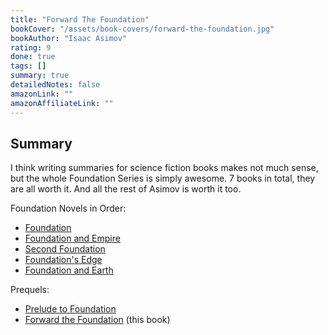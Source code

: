 ```yaml
---
title: "Forward The Foundation"
bookCover: "/assets/book-covers/forward-the-foundation.jpg"
bookAuthor: "Isaac Asimov"
rating: 9
done: true
tags: []
summary: true
detailedNotes: false
amazonLink: ""
amazonAffiliateLink: ""
---
```


## Summary

I think writing summaries for science fiction books makes not much sense, but the whole Foundation Series is simply awesome. 7 books in total, they are all worth it. And all the rest of Asimov is worth it too.

Foundation Novels in Order:

- [Foundation](/booknotes/foundation)
- [Foundation and Empire](/booknotes/foundation-and-empire)
- [Second Foundation](/booknotes/foundation-second-foundation)
- [Foundation's Edge](/booknotes/foundations-edge)
- [Foundation and Earth](/booknotes/foundation-and-earth)

Prequels: 

- [Prelude to Foundation](/booknotes/foundation-prelude-to-foundation) 
- [Forward the Foundation](/booknotes/foundation-forward-the-foundation) (this book)



